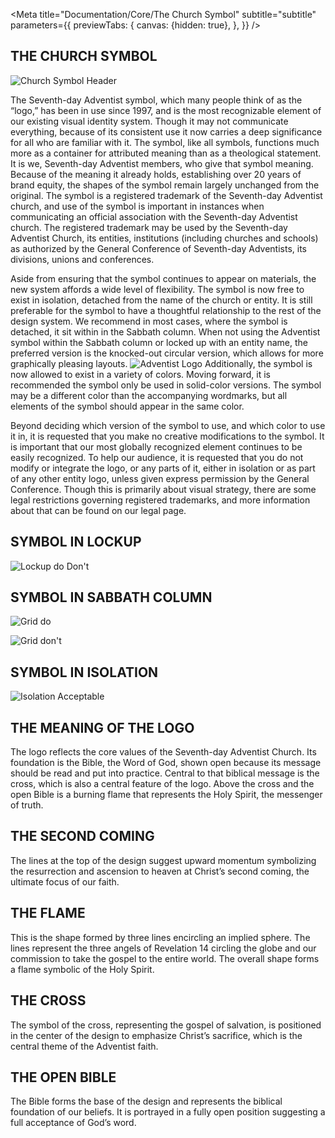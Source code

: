 
<Meta
    title="Documentation/Core/The Church Symbol"
    subtitle="subtitle"
    parameters={{
        previewTabs: {
            canvas: {hidden: true},
        },
    }}
/>

## THE CHURCH SYMBOL

![Church Symbol Header](https://raw.githubusercontent.com/adventistchurch/alps/storybook/public/documentation/church-symbol-header.png)

The Seventh-day Adventist symbol, which many people think of as the “logo,” has been in use since 1997,
and is the most recognizable element of our existing visual identity system.
Though it may not communicate everything, because of its consistent use it now carries a deep significance for all who are familiar with it.
The symbol, like all symbols, functions much more as a container for attributed meaning than as a theological statement.
It is we, Seventh-day Adventist members, who give that symbol meaning. Because of the meaning it already holds,
establishing over 20 years of brand equity, the shapes of the symbol remain largely unchanged from the original.
The symbol is a registered trademark of the Seventh-day Adventist church, and use of the symbol is important in instances
when communicating an official association with the Seventh-day Adventist church.
The registered trademark may be used by the Seventh-day Adventist Church, its entities, institutions (including churches and schools) as authorized by
the General Conference of Seventh-day Adventists, its divisions, unions and conferences.

Aside from ensuring that the symbol continues to appear on materials, the new system affords a wide level of flexibility.
The symbol is now free to exist in isolation, detached from the name of the church or entity. It is still preferable for the symbol to have a thoughtful relationship to the rest of the design system.
We recommend in most cases, where the symbol is detached, it sit within in the Sabbath column.
When not using the Adventist symbol within the Sabbath column or locked up with an entity name, the preferred version is the knocked-out circular version, which allows for more graphically pleasing layouts.
![Adventist Logo](https://raw.githubusercontent.com/adventistchurch/alps/storybook/public/documentation/adventist_logo.png)
Additionally, the symbol is now allowed to exist in a variety of colors. Moving forward, it is recommended the symbol only be used in solid-color versions.
The symbol may be a different color than the accompanying wordmarks, but all elements of the symbol should appear in the same color.

Beyond deciding which version of the symbol to use, and which color to use it in, it is requested that you make no creative modifications to the symbol.
It is important that our most globally recognized element continues to be easily recognized.
To help our audience, it is requested that you do not modify or integrate the logo, or any parts of it, either in isolation or as part of any other entity logo,
unless given express permission by the General Conference. Though this is primarily about visual strategy, there are some legal restrictions governing
registered trademarks, and more information about that can be found on our legal page.

## SYMBOL IN LOCKUP

![Lockup do Don't](https://raw.githubusercontent.com/adventistchurch/alps/storybook/public/documentation/lockup-DoDont.png)

## SYMBOL IN SABBATH COLUMN

![Grid do](https://raw.githubusercontent.com/adventistchurch/alps/storybook/public/documentation/grid-Do.png)

![Grid don't](https://raw.githubusercontent.com/adventistchurch/alps/storybook/public/documentation/grid-Dont.png)

## SYMBOL IN ISOLATION

![Isolation Acceptable](https://raw.githubusercontent.com/adventistchurch/alps/storybook/public/documentation/isolation-acceptable.png)

## THE MEANING OF THE LOGO

The logo reflects the core values of the Seventh-day Adventist Church. Its foundation is the Bible, the Word of God, shown open because its
message should be read and put into practice. Central to that biblical message is the cross, which is also a central feature of the logo.
Above the cross and the open Bible is a burning flame that represents the Holy Spirit, the messenger of truth.

## THE SECOND COMING

The lines at the top of the design suggest upward momentum symbolizing the resurrection and ascension to heaven at Christ’s second coming, the ultimate focus of our faith.

## THE FLAME

This is the shape formed by three lines encircling an implied sphere. The lines represent the three angels of Revelation 14 circling
the globe and our commission to take the gospel to the entire world. The overall shape forms a flame symbolic of the Holy Spirit.

## THE CROSS

The symbol of the cross, representing the gospel of salvation, is positioned in the center of the design to emphasize Christ’s sacrifice,
which is the central theme of the Adventist faith.

## THE OPEN BIBLE

The Bible forms the base of the design and represents the biblical foundation of our beliefs. It is portrayed in a fully open position suggesting a full acceptance of God’s word.
